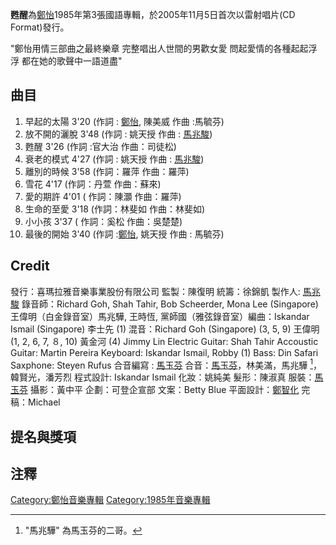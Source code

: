 {{Infobox album <!-- See Wikipedia:WikiProject_Albums -->
| name       = 甦醒
| type       = [[專輯|專輯]]
| artist     = [[鄭怡|鄭怡]]
| cover      = 甦醒.jpg
<!-- 未知參數 | background = orange -->
| released   = 1985年3月
| recorded   = 1985年
| genre      = 國語流行
| length     = 37:56
| label      = [[拍譜唱片|拍譜唱片]] / [[喜瑪拉雅音樂|喜瑪拉雅音樂]]
<!-- 未知參數 | number     = HC 09023 -->
| producer   = [[馬兆駿|馬兆駿]]
| prev_title = [[去吧，我的愛|去吧，我的愛]]
| prev_year  = 1984
| next_title = [[行行重行行|行行重行行]]
| next_year  = 1986
}}
'''甦醒'''為[[鄭怡|鄭怡]]1985年第3張國語專輯，於2005年11月5日首次以雷射唱片(CD Format)發行。

"鄭怡用情三部曲之最終樂章
完整唱出人世間的男歡女愛
問起愛情的各種起起浮浮
都在她的歌聲中一語道盡"

==曲目==
#早起的太陽 3'20 (作詞 : [[鄭怡|鄭怡]], 陳美威 作曲 :馬毓芬)
#放不開的灑脫 3'48 (作詞 : 姚天授 作曲 : [[馬兆駿|馬兆駿]])
#甦醒 3'26 (作詞 :官大治 作曲：司徒松)
#衰老的模式 4'27 (作詞 : 姚天授 作曲 : [[馬兆駿|馬兆駿]])
#離別的時候 3'58 (作詞：羅萍 作曲：羅萍)
#雪花 4'17 (作詞：丹萱 作曲：蘇來)
#愛的期許 4'01 ( 作詞：陳灝 作曲：羅萍)
#生命的至愛 3'18 (作詞：林斐如 作曲：林斐如)
#小小孩 3'37 ( 作詞：奚松 作曲：吳楚楚)
#最後的開始 3'40 (作詞 :[[鄭怡|鄭怡]], 姚天授 作曲 : 馬毓芬)

==Credit==
發行：喜瑪拉雅音樂事業股份有限公司  監製：陳復明 統籌：徐錦凱 製作人: [[馬兆駿|馬兆駿]] 錄音師：Richard Goh, Shah Tahir, Bob Scheerder, Mona Lee (Singapore) 王偉明（白金錄音室）馬兆驊, 王時恆, 黨師國（雅弦錄音室）編曲：Iskandar Ismail (Singapore) 李士先 (1) 混音：Richard Goh (Singapore) (3, 5, 9) 王偉明 (1, 2, 6, 7, ８, 10) 黃金河 (4) Jimmy Lin Electric Guitar: Shah Tahir Accoustic Guitar: Martin Pereira Keyboard: Iskandar Ismail, Robby (1) Bass: Din Safari Saxphone: Steyen Rufus 合音編寫 : [[馬玉芬|馬玉芬]] 合音：[[馬玉芬|馬玉芬]]，林美滿，馬兆驊 <ref>"馬兆驊" 為馬玉芬的二哥。</ref>，韓賢光，潘芳烈 程式設計: Iskandar Ismail 化妝：姚純美 髮形：陳淑真 服裝：[[馬玉芬|馬玉芬]] 攝影：黃中平 企劃：可登企宣部 文案：Betty Blue 平面設計：[[鄭智化|鄭智化]] 完稿：Michael

==提名與獎項==
==注釋==
{{reflist|2}}

[[Category:鄭怡音樂專輯|Category:鄭怡音樂專輯]]
[[Category:1985年音樂專輯|Category:1985年音樂專輯]]